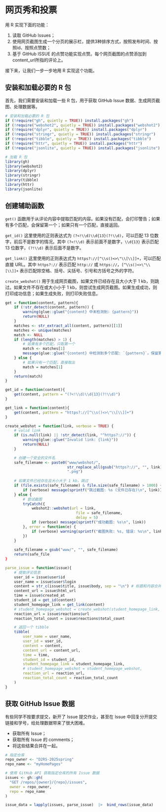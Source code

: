 # 网页秀和投票

用 R 实现下面的功能：

1. 读取 GitHub Issues；
2. 使用网页截图生成一个分页的展示栏，提供3种排序方式，按照发布时间、按照id、按照点赞数；
3. 基于 GitHub ISSUE 的点赞功能实现点赞。每个网页截图的点赞添加到content_url所指的评论上。

接下来，让我们一步一步地用 R 实现这个功能。

## 安装和加载必要的 R 包

首先，我们需要安装和加载一些 R 包，用于获取 GitHub Issue 数据、生成网页截图、处理数据等。

```r
# 安装和加载必要的 R 包
if (!require("gh", quietly = TRUE)) install.packages("gh")
if (!require("webshot2", quietly = TRUE)) install.packages("webshot2")
if (!require("dplyr", quietly = TRUE)) install.packages("dplyr")
if (!require("stringr", quietly = TRUE)) install.packages("stringr")
if (!require("tibble", quietly = TRUE)) install.packages("tibble")
if (!require("httr", quietly = TRUE)) install.packages("httr")
if (!require("jsonlite", quietly = TRUE)) install.packages("jsonlite")

# 加载 R 包
library(gh)
library(webshot2)
library(dplyr)
library(stringr)
library(tibble)
library(httr)
library(jsonlite)
```


## 创建辅助函数

`get()` 函数用于从评论内容中提取匹配的内容。如果没有匹配，会打印警告；如果有多个匹配，会保留第一个；如果只有一个匹配，直接返回。

`get_id()` 这里使用的正则表达式为 `(?<!\\d)\\d{13}(?!\\d)`，可以匹配 13 位数字，前后不是数字的情况。其中 `(?<!\\d)` 表示前面不是数字，`\\d{13}` 表示匹配 13 位数字，`(?!\\d)` 表示后面不是数字。

`get_link()` 这里使用的正则表达式为 `https?://[^\\s()<>\"\\[\\]]+`，可以匹配直接 URL。其中 `https?://` 表示匹配 `http://` 或 `https://`，`[^\\s()<>\"\\[\\]]+` 表示匹配除空格、括号、尖括号、引号和方括号之外的字符。

`create_webshot()` 用于生成网页截图，如果文件已经存在且大小大于 1 kb，则跳过。如果文件不存在或大小小于 1 kb，则尝试生成网页截图。如果生成成功，则打印成功信息；如果生成失败，则打印失败信息。


```r
get = function(content, pattern){
    if (!str_detect(content, pattern)) {
        warning(glue::glue("{content} 中未检测到: {pattern}"))
        return(NULL)
    }
    matches <- str_extract_all(content, pattern)[[1]]
    matches <- unique(matches)
    match <- NULL
    if (length(matches) > 1) {
        # 如果有多个匹配，只取第一个
        match <- matches[1]
        message(glue::glue("{content} 中检测到多个匹配: `{pattern}`。保留第一个。"))
    } else {
        # 如果只有一个匹配，直接取出
        match = matches[1]
    }
    return(match)
}

get_id = function(content){
    get(content, pattern = "(?<!\\d)\\d{13}(?!\\d)")
}

get_link = function(content){
    get(content, pattern = "https?://[^\\s()<>\"\\[\\]]+")
}

create_webshot = function(link, verbose = TRUE) {
    # valid link
    if (is.null(link) || !str_detect(link, "^https?://")) {
        warning(glue::glue("Invalid link: {link}"))
        return(NULL)
    }

    # 创建一个安全的文件名
    safe_filename <- paste0("www/webshot/", 
                            str_replace_all(gsub("https?://", "", link), "[^a-zA-Z0-9]", "_"), 
                            ".png")
    
    # 如果文件已经存在且大小大于 1 kb，跳过
    if (file.exists(safe_filename) & file.size(safe_filename) > 1000) {
        if (verbose) message(sprintf("跳过截图: %s (文件已存在)\n", link))
    } else {
        # 尝试截图
        tryCatch({
            webshot2::webshot(url = link, 
                                file = safe_filename, 
                                delay = 5)
            if (verbose) message(sprintf("成功截图: %s\n", link))
        }, error = function(e) {
            if (verbose) warning(sprintf("截图失败: %s, 错误: %s\n", link, e$message))
        })
    }
    
    safe_filename = gsub("www/", "", safe_filename)
    return(safe_file
}

parse_issue = function(issue){
    # 提取评论信息
    user_id = issue$user$id
    user_name = issue$user$login
    content = str_c(issue$title, issue$body, sep = "\n") # 标题和内容合并
    content_url = issue$html_url
    time = issue$created_at
    student_id = get_id(content)
    student_homepage_link = get_link(content)
    # student_homepage_webshot = create_webshot(student_homepage_link, verbose = FALSE)
    reaction_url = issue$reactions$url
    reaction_total_count = issue$reactions$total_count

    # 返回一个 tibble
    tibble(
        user_name = user_name,
        user_id = user_id,
        content = content,
        content_url = content_url,
        time = time,
        student_id = student_id,
        student_homepage_link = student_homepage_link,
        # student_homepage_webshot = student_homepage_webshot,
        reaction_url = reaction_url,
        reaction_total_count = reaction_total_count
    )
}

```

## 获取 GitHub Issue 数据

有些同学不按要求提交，新开了 Issue 提交作业，甚至在 Issue 中回复分开提交链接和学号，给处理数据带来了很大困难。

- 获取所有 Issue；
- 获取所有 Issue 的 comments；
- 将这些结果合并在一起。

```r
# 指定仓库
repo_owner <- "D2RS-2025spring"
repo_name <- "myHomePages"

# 使用 GitHub API 获取指定仓库的所有 Issue 数据
issues <- gh::gh(
  "GET /repos/{owner}/{repo}/issues",
  owner = repo_owner,
  repo = repo_name
)

issue_data = lapply(issues, parse_issue)  |>  bind_rows(issue_data)

```


